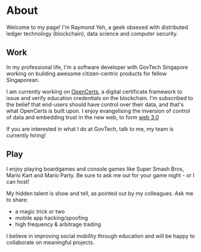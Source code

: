 
About
===

Welcome to my page! I'm Raymond Yeh, a geek obsesed with distributed ledger technology (blockchain), data science and computer security.

## Work

In my professional life, I'm a software developer with GovTech Singapore working on building awesome citizen-centric products for fellow Singaporean.

I am currently working on [OpenCerts](https://opencerts.io/), a digital certificate framework to issue and verify education credentials on the blockchain. I'm subscribed to the belief that end-users should have control over their data, and that's what OpenCerts is built upon. I enjoy evangelising the inversion of control of data and embedding trust in the new web, to form [web 3.0](https://link.medium.com/VIk6x2kzNV)

If you are interested in what I do at GovTech, talk to me, my team is currently hiring!

## Play

I enjoy playing boardgames and console games like Super Smash Bros, Mario Kart and Mario Party. Be sure to ask me out for your game night - or I can host!

My hidden talent is show and tell, as pointed out by my colleagues. Ask me to share:

- a magic trick or two
- mobile app hacking/spoofing
- high frequency & arbitrage trading

I believe in improving social mobility through education and will be happy to collaborate on meaningful projects.

